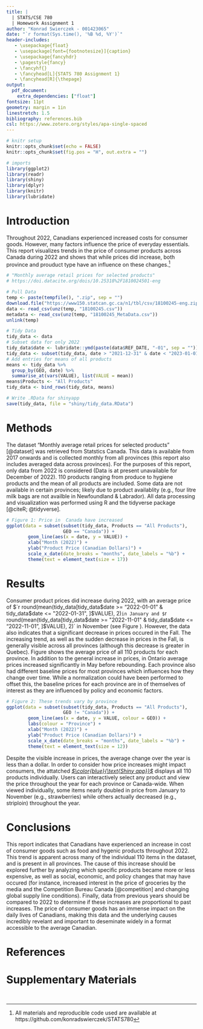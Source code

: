 ```yaml
---
title: |
  | STATS/CSE 780
  | Homework Assignment 1
author: "Konrad Swierczek - 001423065"
date: "`r format(Sys.time(), '%B %d, %Y')`"
header-includes:
   - \usepackage{float}
   - \usepackage[font={footnotesize}]{caption}
   - \usepackage{fancyhdr}
   - \pagestyle{fancy}
   - \fancyhf{}
   - \fancyhead[L]{STATS 780 Assignment 1}
   - \fancyhead[R]{\thepage}
output: 
  pdf_document:
    extra_dependencies: ["float"]
fontsize: 11pt
geometry: margin = 1in
linestretch: 1.5
bibliography: references.bib
csl: https://www.zotero.org/styles/apa-single-spaced
---
```

\newpage
```r

# knitr setup
knitr::opts_chunk$set(echo = FALSE)
knitr::opts_chunk$set(fig.pos = "H", out.extra = "")

# imports
library(ggplot2)
library(readr)
library(shiny)
library(dplyr)
library(knitr)
library(lubridate)

```

# Introduction

Throughout 2022, Canadians experienced increased costs for consumer goods. However, many factors influence the price of everyday essentials. This report visualizes trends in the price of consumer products across Canada during 2022 and shows that while prices did increase, both province and prouduct type have an influence on these changes.^[All materials and reproducible code used are available at https://github.com/konradswierczek/STATS780] 

```r
# "Monthly average retail prices for selected products"
# https://doi.datacite.org/dois/10.25318%2F1810024501-eng

# Pull Data
temp <- paste(tempfile(), ".zip", sep = "")
download.file("https://www150.statcan.gc.ca/n1/tbl/csv/18100245-eng.zip", temp)
data <- read_csv(unz(temp, "18100245.csv"))
metadata <- read_csv(unz(temp, "18100245_MetaData.csv"))
unlink(temp)

# Tidy Data
tidy_data <- data
# Subset data for only 2022
tidy_data$date <- lubridate::ymd(paste(data$REF_DATE, "-01", sep = ""))
tidy_data <- subset(tidy_data, date > "2021-12-31" & date < "2023-01-01")
# Add entries for means of all products
means <- tidy_data %>%
  group_by(GEO, date) %>%
  summarise_at(vars(VALUE), list(VALUE = mean))
means$Products <- "All Products"
tidy_data <- bind_rows(tidy_data, means)

# Write .RData for shinyapp
save(tidy_data, file = "shiny/tidy_data.RData")

```

# Methods
The dataset "Monthly average retail prices for selected products" [@dataset] was retrieved from Statstics Canada. This data is available from 2017 onwards and is collected monthly from all provinces (this report also includes averaged data across provinces). For the purposes of this report, only data from 2022 is considered (Data is at present unavailable for December of 2022). 110 products ranging from produce to hygiene products and the mean of all products are included. Some data are not available in certain provinces; likely due to product availablity (e.g., four litre milk bags are not availble in Newfoundland & Labrador). All data processing and visualization was performed using R and the tidyverse package [@citeR; @tidyverse].

```r
# Figure 1: Price in  Canada have increased
ggplot(data = subset(subset(tidy_data, Products == "All Products"),
                     GEO == "Canada")) +
        geom_line(aes(x = date, y = VALUE)) +
        xlab("Month (2022)") +
        ylab("Product Price (Canadian Dollars)") +
        scale_x_date(date_breaks = "months", date_labels = "%b") +
        theme(text = element_text(size = 17))

```

# Results
Consumer product prices did increase during 2022, with an average price of $`r round(mean(tidy_data[tidy_data$date >= "2022-01-01" & tidy_data$date <= "2022-01-31", ]$VALUE), 2)` in January and $`r round(mean(tidy_data[tidy_data$date >= "2022-11-01" & tidy_data$date <= "2022-11-01", ]$VALUE), 2)` in November (see Figure \ref{fig:fig1}). However, the data also indicates that a significant decrease in prices occured in the Fall. The increasing trend, as well as the sudden decrease in prices in the Fall, is generally visible across all provinces (although this decrease is greater in Quebec).  Figure \ref{fig:fig2} shows the average price of all 110 products for each province. In addition to the general increase in prices, in Ontario average prices increased significantly in May before rebounding. Each province also had different baseline prices for most provinces which influences how they change over time. While a normalization could have been performed to offset this, the baseline prices for each province are in of themselves of interest as they are influenced by policy and economic factors.

```r
# Figure 2: These trends vary by province
ggplot(data = subset(subset(tidy_data, Products == "All Products"),
                     GEO != "Canada")) +
        geom_line(aes(x = date, y = VALUE, colour = GEO)) +
        labs(colour = "Province") +
        xlab("Month (2022)") +
        ylab("Product Price (Canadian Dollars)") +
        scale_x_date(date_breaks = "months", date_labels = "%b") +
        theme(text = element_text(size = 12))

```

Despite the visible increase in prices, the average change over the year is less than a dollar. In order to consider how price increases might impact consumers, the attatched [*$\color{blue}{\text{Shiny app}}$*](https://swierckj.shinyapps.io/assignment1/) displays all 110 products individually. Users can interactively select any product and view the price throughout the year for each province or Canada-wide. When viewed individually, some items nearly doubled in price from January to November (e.g., strawberries) while others actually decreased (e.g., striploin) throughout the year. 

# Conclusions
This report indicates that Canadians have experienced an increase in cost of consumer goods such as food and hygenic products throughout 2022. This trend is apparent across many of the individual 110 items in the dataset, and is present in all provinces. The cause of this increase should be explored further by analyzing which specific products became more or less expensive, as well as social, economic, and policy changes that may have occured (for instance, increased interest in the price of groceries by the media and the Competition Bureau Canada [@competition] and changing global supply line conditions). Finally, data from previous years should be compared to 2022 to determine if these increases are proportional to past increases. The price of consumer goods has an immense impact on the daily lives of Canadians, making this data and the underlying causes incredibly revelant and important to deseminate widely in a format accessible to the average Canadian.

\newpage
# References
::: {#refs}
:::

\newpage
# Supplementary Materials
 ```r
 ```

```r
```